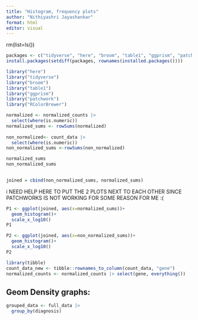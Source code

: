```yaml
---
title: "Histogram, frequency plots"
author: "Nithiyashri Jayashankar"
format: html
editor: visual
---
```


rm(list=ls())

```r
packages <- c("tidyverse", "here", "broom", "table1", "ggprism", "patchwork", "RColorBrewer")
install.packages(setdiff(packages, rownames(installed.packages())))

library("here")
library("tidyverse")
library("broom")
library("table1")
library("ggprism")
library("patchwork")
library("RColorBrewer")
```

```r
normalized <- normalized_counts |>
  select(where(is.numeric))
normalized_sums <- rowSums(normalized)
  
non_normalized<- count_data |> 
  select(where(is.numeric))
non_normalized_sums <-rowSums(non_normalized)

normalized_sums
non_normalized_sums
  
```

```r
joined = cbind(non_normalized_sums, normalized_sums)
```

i NEED HELP HERE TO PUT THE 2 PLOTS NEXT TO EACH OTHER SINCE PATCHWORKS IS NOT WORKING FOR SOME REASON FOR ME :(

```r
P1 <- ggplot(joined, aes(x=normalized_sums))+
  geom_histogram()+
  scale_x_log10()
P1
```

```r
P2 <- ggplot(joined, aes(x=non_normalized_sums))+
  geom_histogram()+
  scale_x_log10()
P2
```

```r
library(tibble)
count_data_new <- tibble::rownames_to_column(count_data, "gene")
normalized_counts <- normalized_counts |> select(gene, everything())

```

## Geom Density graphs:

```r
grouped_data <- full_data |>
  group_by(diagnosis)
```
